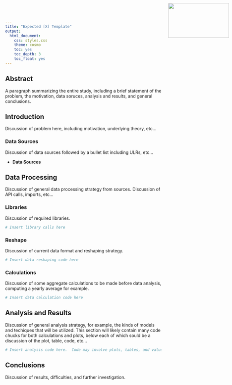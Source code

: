 ```yaml
---
title: "Expected [X] Template"
output:
  html_document:
    css: styles.css
    theme: cosmo
    toc: yes
    toc_depth: 3
    toc_float: yes
---
```


<img src="logo_main_sm.png" width="196" height ="112" style="position:absolute;top:0px;right:0px;margin:10px;"/>

## Abstract
A paragraph summarizing the entire study, including a brief statement of the 
problem, the motivation, data soruces, analysis and results, and general 
conclusions.

## Introduction
Discussion of problem here, including motivation, underlying theory, etc...

### Data Sources
Discussion of data sources followed by a bullet list including ULRs, etc...

* **Data Sources**
    
## Data Processing
Discussion of general data processing strategy from sources.  Discussion of API
calls, imports, etc...

### Libraries
Discussion of required libraries.
```r
# Insert library calls here
```

### Reshape
Discussion of current data format and reshaping strategy.

```r
# Insert data reshaping code here
```

### Calculations
Discussion of some aggregate calculations to be made before data analysis, 
computing a yearly average for example.

```r
# Insert data calculation code here
```

## Analysis and Results
Discussion of general analysis strategy, for example, the kinds of models and 
techiques that will be utilized.  This section will likely contain many code 
chucks for both calculations and plots, below each of which sould be a 
discussion of the plot, table, code, etc...

```r
# Insert analysis code here.  Code may involve plots, tables, and values.
```

## Conclusions
Discussion of results, difficulties, and further investigation.